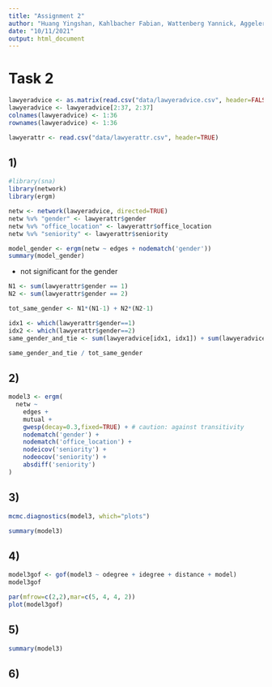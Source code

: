 ---
title: "Assignment 2"
author: "Huang Yingshan, Kahlbacher Fabian, Wattenberg Yannick, Aggeler Samuel"
date: "10/11/2021"
output: html_document
---




# Task 2
```{r}
lawyeradvice <- as.matrix(read.csv("data/lawyeradvice.csv", header=FALSE))
lawyeradvice <- lawyeradvice[2:37, 2:37]
colnames(lawyeradvice) <- 1:36
rownames(lawyeradvice) <- 1:36

lawyerattr <- read.csv("data/lawyerattr.csv", header=TRUE)
```

## 1)
```{r}
#library(sna)
library(network) 
library(ergm)
```

```{r}
netw <- network(lawyeradvice, directed=TRUE)
netw %v% "gender" <- lawyerattr$gender
netw %v% "office_location" <- lawyerattr$office_location
netw %v% "seniority" <- lawyerattr$seniority
```

```{r}
model_gender <- ergm(netw ~ edges + nodematch('gender'))
summary(model_gender)
```
- not significant for the gender

```{r}
N1 <- sum(lawyerattr$gender == 1)
N2 <- sum(lawyerattr$gender == 2)

tot_same_gender <- N1*(N1-1) + N2*(N2-1)

idx1 <- which(lawyerattr$gender==1)
idx2 <- which(lawyerattr$gender==2)
same_gender_and_tie <- sum(lawyeradvice[idx1, idx1]) + sum(lawyeradvice[idx2, idx2])

same_gender_and_tie / tot_same_gender
```


## 2)

```{r}
model3 <- ergm(
  netw ~ 
    edges +
    mutual +
    gwesp(decay=0.3,fixed=TRUE) + # caution: against transitivity
    nodematch('gender') +
    nodematch('office_location') +
    nodeicov('seniority') +
    nodeocov('seniority') +
    absdiff('seniority')
)
```

## 3)
```{r}
mcmc.diagnostics(model3, which="plots")
```


```{r}
summary(model3)
```



## 4)
```{r}
model3gof <- gof(model3 ~ odegree + idegree + distance + model)
model3gof

par(mfrow=c(2,2),mar=c(5, 4, 4, 2))
plot(model3gof)
```

## 5)
```{r}
summary(model3)
```
## 6)




